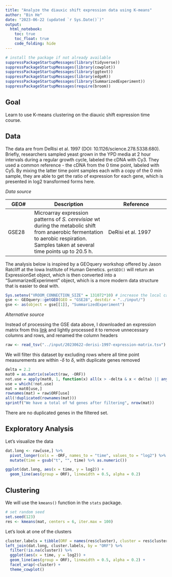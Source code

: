 ```yaml
---
title: "Analyze the diauxic shift expression data using K-means"
author: "Bin He"
date: "2023-06-22 (updated `r Sys.Date()`)"
output: 
  html_notebook:
    toc: true
    toc_float: true
    code_folding: hide
---
```


```r
# install the package if not already available
suppressPackageStartupMessages(library(tidyverse))
suppressPackageStartupMessages(library(cowplot))
suppressPackageStartupMessages(library(ggtext))
suppressPackageStartupMessages(library(edgeR))
suppressPackageStartupMessages(library(SummarizedExperiment))
suppressPackageStartupMessages(require(broom))
```

## Goal
Learn to use K-means clustering on the diauxic shift expression time course.

## Data
The data are from DeRisi et al. 1997 (DOI: 10.1126/science.278.5338.680). Briefly, researchers sampled yeast grown in the YPD media at 2 hour intervals during a regular growth cycle, labeled the cDNA with Cy3. They used a common reference - the cDNA from the 0 time point, labeled with Cy5. By mixing the latter time point samples each with a copy of the 0 min sample, they are able to get the ratio of expression for each gene, which is presented in log2 transformed forms here.

_Data source_

| GEO# | Description | Reference |
| ---- | ----------- | --------- |
| GSE28 | Microarray expression patterns of _S. cerevisiae_ wt during the metabolic shift from anaerobic fermentation to aerobic respiration. Samples taken at several time points up to 20.5 h. | DeRisi et al. 1997 |

The analysis below is inspired by a GEOquery workshop offered by Jason Ratcliff at the Iowa Institute of Human Genetics. `getGEO()` will return an ExpressionSet object, which is then converted into a "SummarizedExperiment" object, which is a more modern data structure that is easier to deal with.
```r
Sys.setenv("VROOM_CONNECTION_SIZE" = 131072*10) # increase the local cache size
gse <- GEOquery::getGEO(GEO = "GSE28", destdir = "../input/")
gse <- as(object = gse[[1]], "SummarizedExperiment")
```

_Alternative source_

Instead of processing the GSE data above, I downloaded an expression matrix from this [link](https://www.yeastgenome.org/reference/S000045635) and lightly processed it to remove unnecessary columns and rows, and renamed the column headers
```r
raw <- read_tsv("../input/20230622-derisi-1997-expression-matrix.tsv")
```

We will filter this dataset by excluding rows where all time point measurements are within -$\delta$ to $\delta$, with duplicate genes removed
```r
delta = 2.2
mat0 = as.matrix(select(raw, -ORF))
not.use = apply(mat0, 1, function(x) all(x > -delta & x < delta) || any(is.na(x)))
use = which(!not.use)
mat = mat0[use,]
rownames(mat) = raw$ORF[use]
all(!duplicated(rownames(mat)))
sprintf("We have a total of %d genes after filtering", nrow(mat))
```
There are no duplicated genes in the filtered set.

## Exploratory Analysis
Let's visualize the data
```r
dat.long <- raw[use,] %>% 
  pivot_longer(cols = -ORF, names_to = "time", values_to = "log2") %>% 
  mutate(time = gsub("t", "", time) %>% as.numeric())
```
```r
ggplot(dat.long, aes(x = time, y = log2)) + 
  geom_line(aes(group = ORF), linewidth = 0.5, alpha = 0.2)
```
## Clustering
We will use the `kmeans()` function in the `stats` package.
```r
# set random seed
set.seed(123)
res <- kmeans(mat, centers = 6, iter.max = 100)
```

Let's look at one of the clusters
```r
cluster.labels = tibble(ORF = names(res$cluster), cluster = res$cluster)
left_join(dat.long, cluster.labels, by = "ORF") %>%
  filter(!is.na(cluster)) %>% 
  ggplot(aes(x = time, y = log2)) + 
  geom_line(aes(group = ORF), linewidth = 0.5, alpha = 0.2) +
  facet_wrap(~cluster) + 
  theme_cowplot()
```

